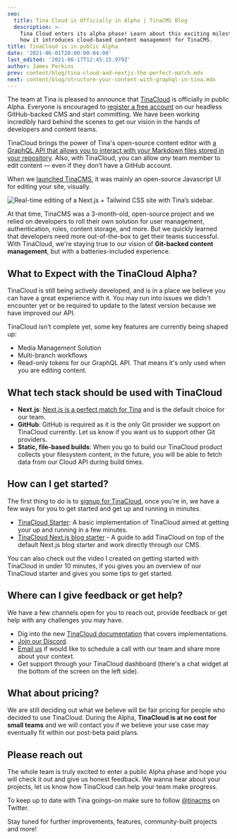 ```yaml
---
seo:
  title: Tina Cloud is Officially in Alpha | TinaCMS Blog
  description: >-
    Tina Cloud enters its alpha phase! Learn about this exciting milestone and
    how it introduces cloud-based content management for TinaCMS.
title: TinaCloud is in public Alpha
date: '2021-06-01T20:00:00-04:00'
last_edited: '2021-06-17T12:45:15.979Z'
author: James Perkins
prev: content/blog/tina-cloud-and-nextjs-the-perfect-match.mdx
next: content/blog/structure-your-content-with-graphql-in-tina.mdx
---
```


The team at Tina is pleased to announce that [TinaCloud](/) is officially in public Alpha. Everyone is encouraged to [register a free account](https://app.tina.io/register) on our headless GitHub-backed CMS and start committing. We have been working incredibly hard behind the scenes to get our vision in the hands of developers and content teams.

TinaCloud brings the power of Tina's open-source content editor with [a GraphQL API that allows you to interact with your Markdown files stored in your repository](/blog/using-graphql-with-the-filesystem/). Also, with TinaCloud, you can allow *any* team member to edit content — even if they don’t have a GitHub account.

When we [launched TinaCMS](https://www.youtube.com/watch?v=iPDCmbaEF0Y), it was mainly an open-source Javascript UI for editing your site, visually.

![Real-time editing of a Next.js + Tailwind CSS site with Tina’s sidebar.](/img/blog/tina-cms-visual-editing.gif "Real-time editing of a Next.js + Tailwind CSS site with Tina’s sidebar.")

At that time, TinaCMS was a 3-month-old, open-source project and we relied on developers to roll their own solution for user management, authentication, roles, content storage, and more. But we quickly learned that developers need more out-of-the-box to get their teams successful. With TinaCloud, we're staying true to our vision of **Git-backed content management**, but with a batteries-included experience.

## What to Expect with the TinaCloud Alpha?

TinaCloud is still being actively developed, and is in a place we believe you can have a great experience with it. You may run into issues we didn't encounter yet or be required to update to the latest version because we have improved our API.

TinaCloud isn't complete yet, some key features are currently being shaped up:

* Media Management Solution
* Multi-branch workflows
* Read-only tokens for our GraphQL API. That means it's only used when you are editing content.

## What tech stack should be used with TinaCloud

* **Next.js**: [Next.js is a perfect match for Tina](/blog/tina-cloud-and-nextjs-the-perfect-match/) and is the default choice for our team.
* **GitHub**: GitHub is required as it is the only Git provider we support on TinaCloud currently. Let us know if you want us to support other Git providers.
* **Static, file-based builds**: When you go to build our TinaCloud product collects your filesystem content, in the future, you will be able to fetch data from our Cloud API during build times.

## How can I get started?

The first thing to do is to [signup for TinaCloud](https://app.tina.io/register), once you're in, we have a few ways for you to get started and get up and running in minutes.

* [TinaCloud Starter](https://github.com/tinacms/tina-cloud-starter): A basic implementation of TinaCloud aimed at getting your up and running in a few minutes.
* [TinaCloud Next.js blog starter](/docs/guides) - A guide to add TinaCloud on top of the default Next.js blog starter and work directly through our CMS.

You can also check out the video I created on getting started with TinaCloud in under 10 minutes, if you gives you an overview of our TinaCloud starter and gives you some tips to get started.

<Youtube embedSrc="https://www.youtube.com/embed/Y-fG7qzoHKw" />

## Where can I give feedback or get help?

We have a few channels open for you to reach out, provide feedback or get help with any challenges you may have.

* Dig into the new [TinaCloud documentation](/docs/tina-cloud/) that covers implementations.
* [Join our Discord](https://discord.gg/zumN63Ybpf).
* [Email us](mailto\:support@tina.io) if would like to schedule a call with our team and share more about your context.
* Get support through your TinaCloud dashboard (there's a chat widget at the bottom of the screen on the left side).

## What about pricing?

We are still deciding out what we believe will be fair pricing for people who decided to use TinaCloud. During the Alpha, **TinaCloud is at no cost for small teams** and we will contact you if we believe your use case may eventually fit within our post-beta paid plans.

## Please reach out

The whole team is truly excited to enter a public Alpha phase and hope you will check it out and give us honest feedback. We wanna hear about your projects, let us know how TinaCloud can help your team make progress.

To keep up to date with Tina goings-on make sure to follow [@tinacms](https://twitter.com/tinacms) on Twitter.

Stay tuned for further improvements, features, community-built projects and more!
